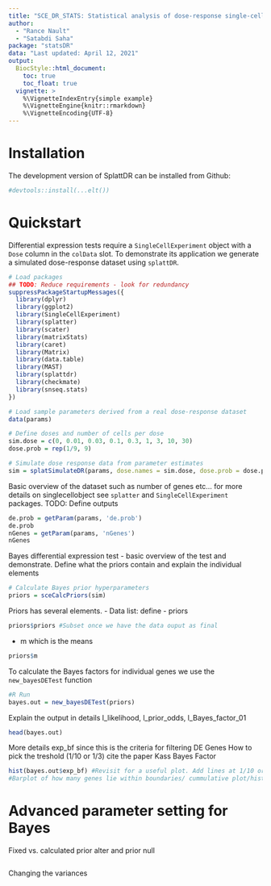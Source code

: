 ```yaml
---
title: "SCE_DR_STATS: Statistical analysis of dose-response single-cell data"
author: 
  - "Rance Nault"
  - "Satabdi Saha"
package: "statsDR"
data: "Last updated: April 12, 2021"
output: 
  BiocStyle::html_document:
    toc: true
    toc_float: true
  vignette: >
    %\VignetteIndexEntry{simple example}
    %\VignetteEngine{knitr::rmarkdown}
    %\VignetteEncoding{UTF-8}
---
```


# Installation
The development version of SplattDR can be installed from Github:
```r
#devtools::install(...elt())
```

# Quickstart
Differential expression tests require a `SingleCellExperiment` object with a `Dose` column in the `colData` slot. 
To demonstrate its application we generate a simulated dose-response dataset using `splattDR`. 
```r
# Load packages
## TODO: Reduce requirements - look for redundancy
suppressPackageStartupMessages({
  library(dplyr)
  library(ggplot2)
  library(SingleCellExperiment)
  library(splatter)
  library(scater)
  library(matrixStats)
  library(caret)
  library(Matrix)
  library(data.table)
  library(MAST)
  library(splattdr)
  library(checkmate)
  library(snseq.stats)
})

# Load sample parameters derived from a real dose-response dataset
data(params)

# Define doses and number of cells per dose
sim.dose = c(0, 0.01, 0.03, 0.1, 0.3, 1, 3, 10, 30)
dose.prob = rep(1/9, 9)

# Simulate dose response data from parameter estimates
sim = splatSimulateDR(params, dose.names = sim.dose, dose.prob = dose.prob, verbose = FALSE)
```

Basic overview of the dataset such as number of genes etc... for more details on singlecellobject see `splatter` and `SingleCellExperiment` packages. 
TODO: Define outputs 
```r
de.prob = getParam(params, 'de.prob')
de.prob
nGenes = getParam(params, 'nGenes')
nGenes
```


Bayes differential expression test - basic overview of the test and demonstrate. Define what the priors contain and explain the individual elements
```r
# Calculate Bayes prior hyperparameters
priors = sceCalcPriors(sim)
```

Priors has several elements. 
- Data list: define
- priors
```r
priors$priors #Subset once we have the data ouput as final
```

- m which is the means
```r
priors$m
```

To calculate the Bayes factors for individual genes we use the `new_bayesDETest` function
```r
#R Run
bayes.out = new_bayesDETest(priors)
```
Explain the output in details
l_likelihood, l_prior_odds, l_Bayes_factor_01
```r
head(bayes.out)
```

More details exp_bf since this is the criteria for filtering DE Genes
How to pick the treshold (1/10 or 1/3) cite the paper Kass Bayes Factor
```r
hist(bayes.out$exp_bf) #Revisit for a useful plot. Add lines at 1/10 or 1/3
#Barplot of how many genes lie within boundaries/ cummulative plot/histogram with line at defined values
```

# Advanced parameter setting for Bayes
Fixed vs. calculated prior alter and prior null
```r

```

Changing the variances
```r

```